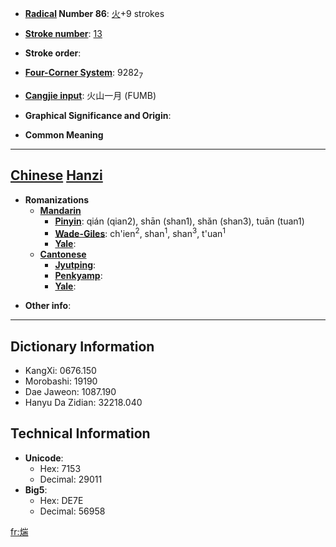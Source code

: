 * '''[[Wiktionary:Chinese radical index| Radical]] Number 86''': [[Wiktionary:Chinese radical index 火|火]]+9 strokes

* '''[[Wiktionary:Chinese total strokes index|Stroke number]]''': [[Wiktionary:Chinese total strokes index 13|13]]

* '''Stroke order''': 

* '''[[Wiktionary:Chinese four corner index|Four-Corner System]]''': 9282<sub>7</sub>

* '''[[Wiktionary:Chinese Cangjie index|Cangjie input]]''': 火山一月 (FUMB)

* '''Graphical Significance and Origin''': 

* '''Common Meaning'''

----

== [[Chinese]] [[Hanzi]] ==

* '''Romanizations'''
** '''[[Mandarin]]'''
*** '''[[Pinyin]]''': qián (qian2), shān (shan1), shǎn (shan3), tuān (tuan1)
*** '''[[Wade-Giles]]''': ch'ien<sup>2</sup>, shan<sup>1</sup>, shan<sup>3</sup>, t'uan<sup>1</sup>
*** '''[[Yale]]''': 
** '''[[Cantonese]]'''
*** '''[[Jyutping]]''':
*** '''[[Penkyamp]]''': 
*** '''[[Yale]]''': 

* '''Other info''': 

----

== Dictionary Information ==

* KangXi: 0676.150
* Morobashi: 19190
* Dae Jaweon: 1087.190
* Hanyu Da Zidian: 32218.040

== Technical Information ==

* '''Unicode''':
** Hex: 7153
** Decimal: 29011
* '''Big5''':
** Hex: DE7E
** Decimal: 56958

[[fr:煓]]